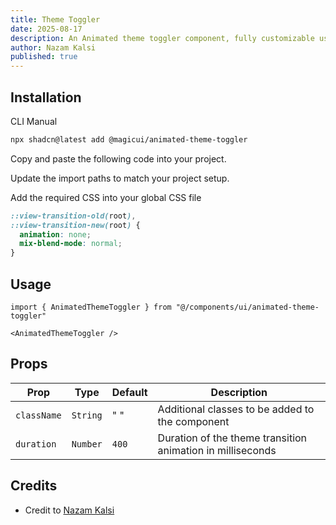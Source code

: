 ```yaml
---
title: Theme Toggler
date: 2025-08-17
description: An Animated theme toggler component, fully customizable using Tailwind CSS.
author: Nazam Kalsi
published: true
---
```


<ComponentPreview name="animated-theme-toggler-demo" />

## Installation

<Tabs defaultValue="cli">

<TabsList>
  <TabsTrigger value="cli">CLI</TabsTrigger>
  <TabsTrigger value="manual">Manual</TabsTrigger>
</TabsList>
<TabsContent value="cli">

```bash
npx shadcn@latest add @magicui/animated-theme-toggler
```

</TabsContent>

<TabsContent value="manual">

<Steps>

<Step>Copy and paste the following code into your project.</Step>

<ComponentSource name="animated-theme-toggler" />

<Step>Update the import paths to match your project setup.</Step>

<Step>Add the required CSS into your global CSS file</Step>

```css title="app/globals.css" showLineNumbers
::view-transition-old(root),
::view-transition-new(root) {
  animation: none;
  mix-blend-mode: normal;
}
```

</Steps>

</TabsContent>

</Tabs>

## Usage

```tsx showLineNumbers
import { AnimatedThemeToggler } from "@/components/ui/animated-theme-toggler"
```

```tsx showLineNumbers
<AnimatedThemeToggler />
```

## Props

| Prop        | Type     | Default | Description                                                |
| ----------- | -------- | ------- | ---------------------------------------------------------- |
| `className` | `String` | " "     | Additional classes to be added to the component            |
| `duration`  | `Number` | `400`   | Duration of the theme transition animation in milliseconds |

## Credits

- Credit to [Nazam Kalsi](https://nazam-kalsi-portfolio.vercel.app)
